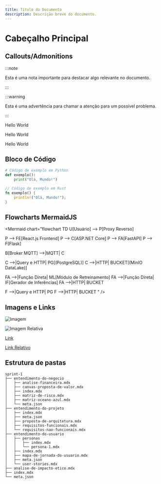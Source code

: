 ```yaml
---
title: Título do Documento
description: Descrição breve do documento.
---
```


# Cabeçalho Principal

## Callouts/Admonitions

:::note

Esta é uma nota importante para destacar algo relevante no documento.

:::

:::warning

Esta é uma advertência para chamar a atenção para um possível problema.

:::

<Callout>Hello World</Callout>

<Callout title="Title">Hello World</Callout>

<Callout title="Title" type="error">
  Hello World
</Callout>

## Bloco de Código

```python
# Código de exemplo em Python
def exemplo():
    print("Olá, Mundo!")
```

```rust title="Exemplo em Rust com título"
// Código de exemplo em Rust
fn exemplo() {
    println!("Olá, Mundo!");
}
```

## Flowcharts MermaidJS

<Mermaid chart="flowchart TD
  U[Usuário] --> P[Proxy Reverso]

P --> FE[React.js Frontend]
P --> C[ASP.NET Core]
P --> FA[FastAPI]
P --> F[Flask]

B[Broker MQTT] -->|MQTT| C

C -->|Query e HTTP| PG[(PostgreSQL)]
C -->|HTTP| BUCKET[(MinIO DataLake)]

FA -->|Função Direta| ML[Módulo de Retreinamento]
FA -->|Função Direta| IF[Gerador de Inferências]
FA -->|HTTP| BUCKET

F -->|Query e HTTP| PG
F -->|HTTP| BUCKET
" />

## Imagens e Links

![Imagem](/img-teste.jpg)

![Imagem Relativa](../img-teste.jpg)

[Link](https://www.example.com)

[Link Relativo](../template)

## Estrutura de pastas

```files
sprint-1
├── entendimento-do-negocio
│   ├── analise-financeira.mdx
│   ├── canvas-proposta-de-valor.mdx
│   ├── index.mdx
│   ├── matriz-de-risco.mdx
│   ├── matriz-oceano-azul.mdx
│   └── meta.json
├── entendimento-do-projeto
│   ├── index.mdx
│   ├── meta.json
│   ├── proposta-de-arquitetura.mdx
│   ├── requisitos-funcionais.mdx
│   └── requisitos-nao-funcionais.mdx
├── entendimento-do-usuario
│   ├── personas
│   │   ├── index.mdx
│   │   └── persona-1.mdx
│   ├── index.mdx
│   ├── mapa-de-jornada-do-usuario.mdx
│   ├── meta.json
│   └── user-stories.mdx
├── analise-de-impacto-etico.mdx
├── index.mdx
└── meta.json
```
